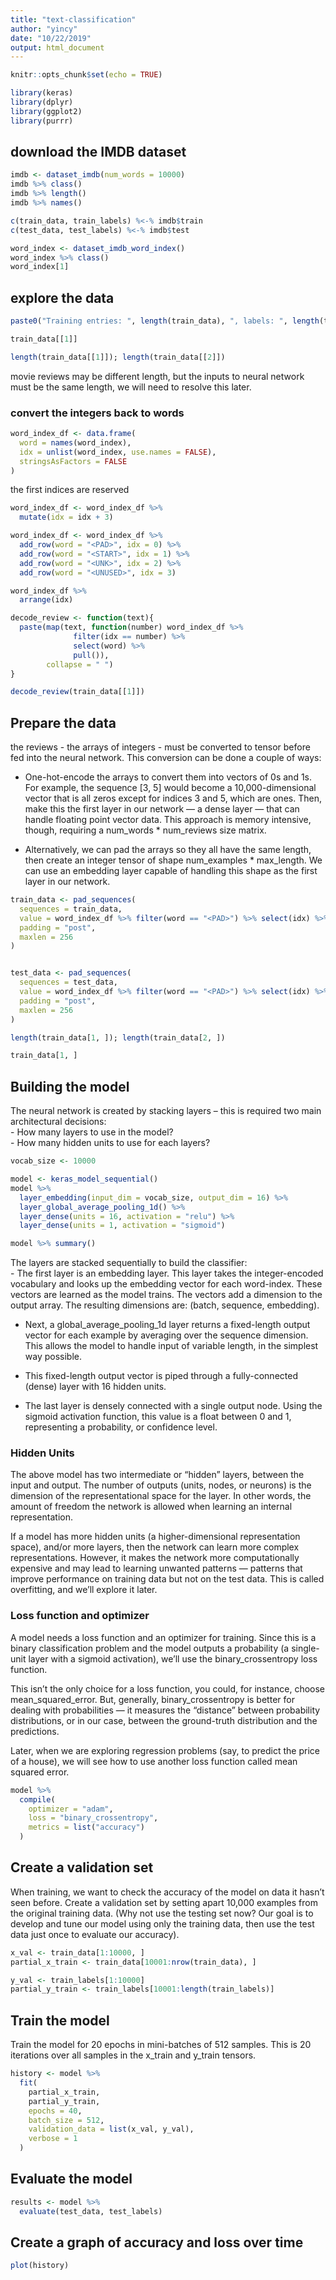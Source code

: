 ```yaml
---
title: "text-classification"
author: "yincy"
date: "10/22/2019"
output: html_document
---
```


```r
knitr::opts_chunk$set(echo = TRUE)
```


```r
library(keras)
library(dplyr)
library(ggplot2)
library(purrr)
```


## download the IMDB dataset  
```r
imdb <- dataset_imdb(num_words = 10000)
imdb %>% class()
imdb %>% length()
imdb %>% names()

c(train_data, train_labels) %<-% imdb$train
c(test_data, test_labels) %<-% imdb$test 
```


```r
word_index <- dataset_imdb_word_index()
word_index %>% class()
word_index[1]
```


## explore the data  


```r
paste0("Training entries: ", length(train_data), ", labels: ", length(train_labels))
```

```r
train_data[[1]]
```

```r
length(train_data[[1]]); length(train_data[[2]])
```
movie reviews may be different length, but the inputs to neural network must be the same length, we will need to resolve this later.  

### convert the integers back to words  
```r
word_index_df <- data.frame(
  word = names(word_index),
  idx = unlist(word_index, use.names = FALSE),
  stringsAsFactors = FALSE
)
```

the first indices are reserved   
```r
word_index_df <- word_index_df %>% 
  mutate(idx = idx + 3)
```

```r
word_index_df <- word_index_df %>% 
  add_row(word = "<PAD>", idx = 0) %>% 
  add_row(word = "<START>", idx = 1) %>% 
  add_row(word = "<UNK>", idx = 2) %>% 
  add_row(word = "<UNUSED>", idx = 3)
```

```r
word_index_df %>% 
  arrange(idx)
```


```r
decode_review <- function(text){
  paste(map(text, function(number) word_index_df %>% 
              filter(idx == number) %>% 
              select(word) %>% 
              pull()),
        collapse = " ")
}
```


```r
decode_review(train_data[[1]])
```


## Prepare the data  
the reviews - the arrays of integers - must be converted to tensor before fed into the neural network. This conversion can be done a couple of ways:    

- One-hot-encode the arrays to convert them into vectors of 0s and 1s. For example, the sequence [3, 5] would become a 10,000-dimensional vector that is all zeros except for indices 3 and 5, which are ones. Then, make this the first layer in our network — a dense layer — that can handle floating point vector data. This approach is memory intensive, though, requiring a num_words * num_reviews size matrix.  

- Alternatively, we can pad the arrays so they all have the same length, then create an integer tensor of shape num_examples * max_length. We can use an embedding layer capable of handling this shape as the first layer in our network.
```r
train_data <- pad_sequences(
  sequences = train_data,
  value = word_index_df %>% filter(word == "<PAD>") %>% select(idx) %>% pull(),
  padding = "post",
  maxlen = 256
)


test_data <- pad_sequences(
  sequences = test_data,
  value = word_index_df %>% filter(word == "<PAD>") %>% select(idx) %>% pull(),
  padding = "post",
  maxlen = 256
)
```

```r
length(train_data[1, ]); length(train_data[2, ])
```


```r
train_data[1, ]
```


## Building the model  
The neural network is created by stacking layers -- this is required two main architectural decisions:  
- How many layers to use in the model?  
- How many hidden units to use for each layers?  


```r
vocab_size <- 10000

model <- keras_model_sequential()
model %>% 
  layer_embedding(input_dim = vocab_size, output_dim = 16) %>% 
  layer_global_average_pooling_1d() %>% 
  layer_dense(units = 16, activation = "relu") %>% 
  layer_dense(units = 1, activation = "sigmoid")
```


```r
model %>% summary()
```


The layers are stacked sequentially to build the classifier:  
- The first layer is an embedding layer. This layer takes the integer-encoded vocabulary and looks up the embedding vector for each word-index. These vectors are learned as the model trains. The vectors add a dimension to the output array. The resulting dimensions are: (batch, sequence, embedding).  

- Next, a global_average_pooling_1d layer returns a fixed-length output vector for each example by averaging over the sequence dimension. This allows the model to handle input of variable length, in the simplest way possible.  

- This fixed-length output vector is piped through a fully-connected (dense) layer with 16 hidden units.  

- The last layer is densely connected with a single output node. Using the sigmoid activation function, this value is a float between 0 and 1, representing a probability, or confidence level.  


### Hidden Units  
The above model has two intermediate or “hidden” layers, between the input and output. The number of outputs (units, nodes, or neurons) is the dimension of the representational space for the layer. In other words, the amount of freedom the network is allowed when learning an internal representation.  

If a model has more hidden units (a higher-dimensional representation space), and/or more layers, then the network can learn more complex representations. However, it makes the network more computationally expensive and may lead to learning unwanted patterns — patterns that improve performance on training data but not on the test data. This is called overfitting, and we’ll explore it later.  


### Loss function and optimizer  
A model needs a loss function and an optimizer for training. Since this is a binary classification problem and the model outputs a probability (a single-unit layer with a sigmoid activation), we’ll use the binary_crossentropy loss function.  

This isn’t the only choice for a loss function, you could, for instance, choose mean_squared_error. But, generally, binary_crossentropy is better for dealing with probabilities — it measures the “distance” between probability distributions, or in our case, between the ground-truth distribution and the predictions.   

Later, when we are exploring regression problems (say, to predict the price of a house), we will see how to use another loss function called mean squared error.  

```r
model %>% 
  compile(
    optimizer = "adam",
    loss = "binary_crossentropy",
    metrics = list("accuracy")
  )
```


## Create a validation set  
When training, we want to check the accuracy of the model on data it hasn’t seen before. Create a validation set by setting apart 10,000 examples from the original training data. (Why not use the testing set now? Our goal is to develop and tune our model using only the training data, then use the test data just once to evaluate our accuracy).  

```r
x_val <- train_data[1:10000, ]
partial_x_train <- train_data[10001:nrow(train_data), ]

y_val <- train_labels[1:10000]
partial_y_train <- train_labels[10001:length(train_labels)]
```


## Train the model  
Train the model for 20 epochs in mini-batches of 512 samples. This is 20 iterations over all samples in the x_train and y_train tensors.  
```r
history <- model %>% 
  fit(
    partial_x_train,
    partial_y_train,
    epochs = 40, 
    batch_size = 512,
    validation_data = list(x_val, y_val),
    verbose = 1
  )
```


## Evaluate the model  
```r
results <- model %>% 
  evaluate(test_data, test_labels)
```


## Create a graph of accuracy and loss over time  
```r
plot(history)
```


















